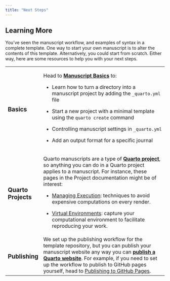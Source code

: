 ```yaml
---
title: "Next Steps"
---
```


## Learning More

You've seen the manuscript workflow, and examples of syntax in a complete template.
One way to start your own manuscript is to alter the contents of this template.
Alternatively, you could start from scratch.
Either way, here are some resources to help you with your next steps.

+---------------------+----------------------------------------------------------------------------------------------------------------------------------------------------------------------------------------------------------------------------------------------------------------------------------------------------------------------------------------------------------------+
| ### Basics          | Head to [**Manuscript Basics**](/docs/manuscripts/components.html) to:                                                                                                                                                                                                                                                                                         |
|                     |                                                                                                                                                                                                                                                                                                                                                                |
|                     | -   Learn how to turn a directory into a manuscript project by adding the `_quarto.yml` file                                                                                                                                                                                                                                                                   |
|                     |                                                                                                                                                                                                                                                                                                                                                                |
|                     | -   Start a new project with a minimal template using the `quarto create` command                                                                                                                                                                                                                                                                              |
|                     |                                                                                                                                                                                                                                                                                                                                                                |
|                     | -   Controlling manuscript settings in `_quarto.yml`                                                                                                                                                                                                                                                                                                           |
|                     |                                                                                                                                                                                                                                                                                                                                                                |
|                     | -   Add an output format for a specific journal                                                                                                                                                                                                                                                                                                                |
+---------------------+----------------------------------------------------------------------------------------------------------------------------------------------------------------------------------------------------------------------------------------------------------------------------------------------------------------------------------------------------------------+
| ### Quarto Projects | Quarto manuscripts are a type of [**Quarto project**](/docs/projects/quarto-projects.html), so anything you can do in a Quarto project applies to a manuscript. For instance, these pages in the Project documentation might be of interest:                                                                                                                   |
|                     |                                                                                                                                                                                                                                                                                                                                                                |
|                     | -   [Managing Execution](/docs/projects/code-execution.html): techniques to avoid expensive computations on every render.                                                                                                                                                                                                                                      |
|                     |                                                                                                                                                                                                                                                                                                                                                                |
|                     | -   [Virtual Environments](/docs/projects/virtual-environments.html): capture your computational environment to facilitate reproducing your work.                                                                                                                                                                                                              |
+---------------------+----------------------------------------------------------------------------------------------------------------------------------------------------------------------------------------------------------------------------------------------------------------------------------------------------------------------------------------------------------------+
| ### Publishing      | We set up the publishing workflow for the template repository, but you can publish your manuscript website any way you can [**publish a Quarto website**](https://quarto.org/docs/publishing/). For example, if you need to set up the workflow to publish to GitHub pages yourself, head to [Publishing to GitHub Pages](/docs/publishing/github-pages.html). |
+---------------------+----------------------------------------------------------------------------------------------------------------------------------------------------------------------------------------------------------------------------------------------------------------------------------------------------------------------------------------------------------------+
